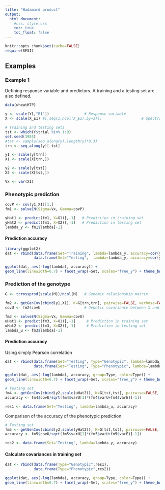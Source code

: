 ```yaml
---
title: "Hadamard product"
output:
  html_document:
    #css: style.css
    toc: true
    toc_float: false
---
```


```r
knitr::opts_chunk$set(cache=FALSE)
require(SFSI)
```

## Examples

### Example 1
Defining response variable and predictors. A training and a testing set are also defined.
```r
data(wheatHTP)

y <- scale(Y[,"E1"])                # Response variable
X <- scale(X_E1) #[,seq(1,ncol(X_E1),by=3)])                  # Spectral data

# Training and testing sets
tst <- which(Y$trial %in% 1:9)
set.seed(1985)
#tst <- sample(seq_along(y),length(y)*0.3)
trn <- seq_along(y)[-tst]

y1 <- scale(y[trn])
X1 <- scale(X[trn,])

y2 <- scale(y[tst])
X2 <- scale(X[tst,])

Vx <- var(X1) 
```

###  Phenotypic prediction
```r
covP <- cov(y1,X1)[1,]  
fm1 <- solveEN(Sigma=Vx, Gamma=covP)

yHat1 <- predict(fm1, X=X1)[,-1]   # Prediction in training set
yHat2 <- predict(fm1, X=X2)[,-1]   # Prediction in testing set
lambda_y <- fm1$lambda[-1]
```

#### Prediction accuracy
```r
library(ggplot2)
dat <- rbind(data.frame(Set="Training", lambda=lambda_y, accuracy=cor(y1,yHat1)[1,]),
             data.frame(Set="Testing",  lambda=lambda_y, accuracy=cor(y2,yHat2)[1,]))

ggplot(dat, aes(-log(lambda), accuracy)) +
geom_line(linewidth=0.7) + facet_wrap(~Set, scales="free_y") + theme_bw() 
```

### Prediction of the genotype
```r
G <- tcrossprod(scale(M))/ncol(M)   # Genomic relationship matrix 

fm2 <- getGenCov(cbind(y1,X1), K=G[trn,trn], pairwise=FALSE, verbose=FALSE)
covU <- fm2$covU                    # Genetic covariance between X and y

fm3 <- solveEN(Sigma=Vx, Gamma=covU)
uHat1 <- predict(fm3, X=X1)[,-1]     # Prediction in training set
uHat2 <- predict(fm3, X=X2)[,-1]     # Prediction in testing set
lambda_u <- fm3$lambda[-1]
```

#### Prediction accuracy

Using simply Pearson correlation

```r
dat <- rbind(data.frame(Set="Testing", Type="Genotypic", lambda=lambda_u, accuracy=cor(y2,uHat2)[1,]),
             data.frame(Set="Testing", Type="Phenotypic", lambda=lambda_y, accuracy=cor(y2,yHat2)[1,]))

ggplot(dat, aes(-log(lambda), accuracy, group=Type, color=Type)) +
geom_line(linewidth=0.7) + facet_wrap(~Set, scales="free_y") + theme_bw() 
```

```r
# Testing set
fm4 <- getGenCov(cbind(y2,scale(uHat2)), K=G[tst,tst], pairwise=FALSE, verbose=FALSE)
accuracy <- fm4$covU/sqrt(fm4$varU[1]*(fm4$varU+fm4$varE)[-1])

res1 <- data.frame(Set="Testing", lambda=lambda_u, accuracy)

```

Comparison of the accuracy of the phenotypic prediction

```r
# Testing set
fm5 <- getGenCov(cbind(y2,scale(yHat2)), K=G[tst,tst], pairwise=FALSE, verbose=FALSE)
accuracy <- fm5$covU/sqrt(fm5$varU[1]*(fm5$varU+fm5$varE)[-1])

res2 <- data.frame(Set="Testing", lambda=lambda_y, accuracy)
```

#### Calculate covariances in training set
```r
dat <- rbind(data.frame(Type="Genotypic",res1),
             data.frame(Type="Phenotypic",res2))

ggplot(dat, aes(-log(lambda), accuracy, group=Type, color=Type)) +
geom_line(linewidth=0.7) + facet_wrap(~Set, scales="free_y") + theme_bw() 
```

